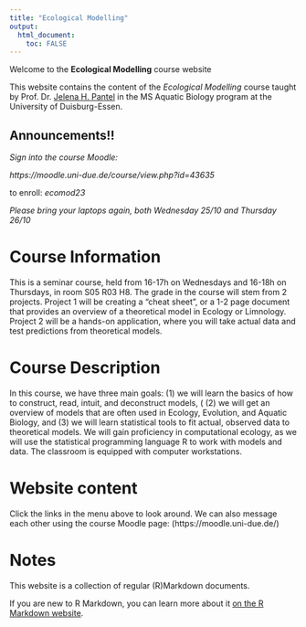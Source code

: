 ```yaml
---
title: "Ecological Modelling"
output: 
  html_document:
    toc: FALSE
---
```


Welcome to the **Ecological Modelling** course website

This website contains the content of the *Ecological Modelling* course taught by Prof. Dr. [Jelena H. Pantel](http://jhpantel.com) in the MS Aquatic Biology program at the University of Duisburg-Essen.

## Announcements!!

*Sign into the course Moodle:*

*https://moodle.uni-due.de/course/view.php?id=43635*

to enroll: *ecomod23*

*Please bring your laptops again, both Wednesday 25/10 and Thursday 26/10*

# Course Information

This is a seminar course, held from 16-17h on Wednesdays and 16-18h on Thursdays, in room S05 R03 H8. The grade in the course will stem from 2 projects. Project 1 will be creating a "cheat sheet", or a 1-2 page document that provides an overview of a theoretical model in Ecology or Limnology. Project 2 will be a hands-on application, where you will take actual data and test predictions from theoretical models.

# Course Description

In this course, we have three main goals: (1) we will learn the basics of how to construct, read, intuit, and deconstruct models, (
(2) we will get an overview of models that are often used in Ecology, Evolution, and Aquatic Biology, and (3) we will learn statistical tools to fit actual, observed data to theoretical models. We will gain proficiency in computational ecology, as we will use the statistical programming language R to work with models and data. The classroom is equipped with computer workstations.

# Website content

Click the links in the menu above to look around. We can also message each other using the course Moodle page: (https://moodle.uni-due.de/)


# Notes

This website is a collection of regular (R)Markdown documents.

If you are new to R Markdown, you can learn more about it [on the R Markdown website](https://rmarkdown.rstudio.com/). 


